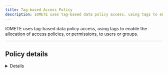 ```yaml
---
title: Tag-based Access Policy
description: IOMETE uses tag-based data policy access, using tags to enable the allocation of access policies, or permissions, to users or groups.
---
```




IOMETE uses tag-based data policy access, using tags to enable the allocation of access policies, or permissions, to users or groups.

<hr />

## Policy details

<Details />

## Policy resources

**Tags:** Provide the relevant tag name that should be applied.

## Policy Conditions

IOMETE provides the following access conditions for managing fine-grained access control:

- **Allow conditions:** "Allow" is a positive permission that grants users or groups the explicit right to access a specific resource or perform particular actions. When a user or group is granted "Allow" permissions, they are explicitly permitted to perform the specified operations on the defined resource.
- **Exclude from Allow Conditions:** "Exclude from Allow" is a negative permission that can be used to exclude certain users or groups from an "Allow" policy. This means that even if a broader "Allow" rule exists, any user or group listed in the "Exclude from Allow" will be denied access, effectively overriding the broader permission.
- **Deny Conditions:** "Deny" is a negative permission that explicitly prohibits users or groups from accessing a resource or performing specific actions. When a user or group is listed in a "Deny" policy, they will be denied access, regardless of any "Allow" permissions that might exist.
- **Exclude from Deny Conditions:** "Exclude from Deny" is a positive permission that can be used to override a broader "Deny" rule. If a user or group is included in the "Exclude from Deny" list, they will be allowed access, even if there is a general "Deny" policy affecting other users or groups.

Each condition includes the following properties.

<table>
  <thead>
    <tr>
      <th style={{ whiteSpace: "nowrap" }}>Field</th>
      <th>Description</th>
    </tr>
  </thead>
  <tbody>
    <tr>
      <td style={{ whiteSpace: "nowrap" }}>Select Group</td>
      <td>
        Specify one or more <code>groups</code> for whom this policy should be applied. If no group is specified, you
        must provide a user.
      </td>
    </tr>
    <tr>
      <td style={{ whiteSpace: "nowrap" }}>Select User</td>
      <td>
        Specify one or more <code>users</code> for whom this policy should be applied. If no user is specified, you must
        provide a group.
      </td>
    </tr>
    <tr>
      <td style={{ whiteSpace: "nowrap" }}>Permissions</td>
      <td>
        Add or edit permissions: <code>Select</code> <code>Update</code> <code>Create</code> <code>Drop</code>{" "}
        <code>Alter</code> <code>Index</code> <code>Lock</code> <code>All</code> <code>ReplAdmin</code>{" "}
        <code>Service Admin</code> <code>Select/Deselect All</code>.
      </td>
    </tr>
  </tbody>
</table>

:::info
To add additional conditions, click on the `Add new condition` button. The conditions are evaluated in the order they appear in the policy. The top condition is applied first, followed by the second, third, and so on.

Drag items from the left-side icon <DotsSixVertical size={20} className={styles.button} /> to reorder.
:::

## Tag-based Access Policy evaluation flow

![access policy-use-case](/img/security/tag-based-access-flow.png)

## Tag-based policy use cases

Tag-based policies use "tags" as labels for data like files or tables in a database. These tags classify data based on things like sensitivity or data type. Tag-based access policies then use these tags to create access rules.

Here's how it works:

1. **Tagging Data:** Data administrators or users label data with tags that describe their features. For instance, a financial dataset could have tags like "Confidential" and "Finance," while a marketing dataset might be tagged as "Public" and "Marketing."

2. **Defining Policies:** Access policies are then defined using these tags. Instead of specifying access control rules based on individual users or groups, policies are linked to tags. For instance, a policy might be set up to allow only users with the "Finance" tag to access data tagged as "Confidential."

3. **Dynamic Access Control:** When a user wants to access data, IOMETE checks if the user's tag matches the data's tag-based access rule. If they match, access is allowed. If not, access is blocked.

4. **Flexibility and Automation:** Tag-based access policies offer a more dynamic and flexible approach to access control. As data changes or new data assets are added, the tagging system can be adjusted, and the corresponding access policies will automatically apply without the need for constant policy updates.

Tag-based access policies improve data security, simplify access control, and ensure only authorized people can access sensitive information by using specific tags tied to data.

